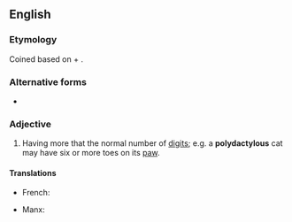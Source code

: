 ==English==

===Etymology===
Coined based on {{der|en|grc|πολύς||many, much}} + {{m|grc|δάκτυλος}}.

===Alternative forms===
* {{l|en|polydactyl}}

===Adjective===
{{en-adj}}

# Having more that the normal number of [[digit]]s; e.g. a '''polydactylous''' cat may have six or more toes on its [[paw]].

====Translations====
{{trans-top|having additional digits}}
* French: {{t+|fr|polydactyle}}
{{trans-mid}}
* Manx: {{t|gv|yl-vairagh}}
{{trans-bottom}}